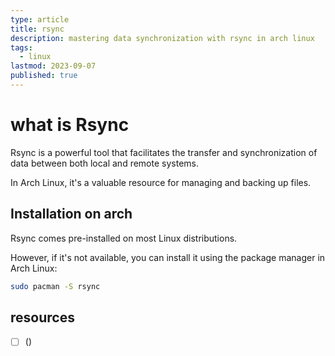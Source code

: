 ```yaml
---
type: article
title: rsync
description: mastering data synchronization with rsync in arch linux
tags:
  - linux
lastmod: 2023-09-07
published: true
---
```


# what is Rsync

Rsync is a powerful tool that facilitates the transfer and synchronization of data between both local and remote systems.

In Arch Linux, it's a valuable resource for managing and backing up files.

## Installation on arch

Rsync comes pre-installed on most Linux distributions.

However, if it's not available, you can install it using the package manager in Arch Linux:

```bash
sudo pacman -S rsync
```

## resources

- [ ] ()
